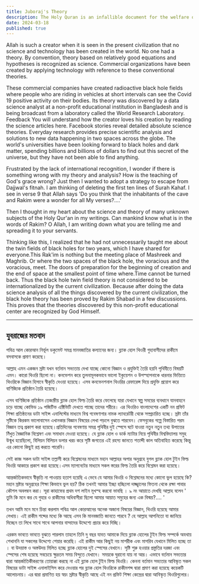 ```yaml
---
title: Juboraj's Theory
description: The Holy Quran is an infallible document for the welfare of all humanity. The black hole theory has proven the residence of cave dwellers in Rakim.
date: 2024-03-18
published: true
---
```


Allah is such a creator when it is seen in the present civilization that no science and technology has been created in the world. No one had a theory. By convention, theory based on relatively good equations and hypotheses is recognized as science. Commercial organizations have been created by applying technology with reference to these conventional theories.

These commercial companies have created radioactive black hole fields where people who are riding in vehicles at short intervals can see the Covid 19 positive activity on their bodies. Its theory was discovered by a data science analyst at a non-profit educational institution in Bangladesh and is being broadcast from a laboratory called the World Research Laboratory.
Feedback
You will understand how the creator loves his creation by reading the science articles here. Facebook stories reveal detailed absolute science theories. Everyday research provides precise scientific analysis and solutions to new data happening in two spaces across the globe.
The world's universities have been looking forward to black holes and dark matter, spending billions and billions of dollars to find out this secret of the universe, but they have not been able to find anything.

Frustrated by the lack of international recognition, I wonder if there is something wrong with my theory and analysis? How is the teaching of God's grace wrong? Just then I wanted to adopt a strategy to escape from Dajjwal's fitnah. I am thinking of deleting the first ten lines of Surah Kahaf. I see in verse 9 that Allah says 'Do you think that the inhabitants of the cave and Rakim were a wonder for all My verses?....'

Then I thought in my heart about the science and theory of many unknown subjects of the Holy Qur'an in my writings. Can mankind know what is in the words of Rakim? O Allah, I am writing down what you are telling me and spreading it to your servants.

Thinking like this, I realized that he had not unnecessarily taught me about the twin fields of black holes for two years, which I have shared for everyone.This Rak'im is nothing but the meeting place of Mashreek and Maghrib. Or where the two spaces of the black hole, the voracious and the voracious, meet. The doors of preparation for the beginning of creation and the end of space at the smallest point of time where.Time cannot be turned back. Thus the black hole twin field theory is not considered to be internationalized by the current civilization. Because after doing the data science analysis of all the things discovered by the current civilization, the black hole theory has been proved by Rakim Shabad in a few discussions. This proves that the theories discovered by this non-profit educational center are recognized by God Himself.

---

## যুবরাজের মতবাদ

পবিত্র আল কোরআন নির্ভূল ডকুমেন্ট সমগ্র মানবজাতির কল‍্যানের জন‍্য। ব্ল‍্যাক হোল থিওরী গুহাবাসীদের রাকীমে বসবাসকে প্রমাণ করেছে। 

  আল্লাহ এমন একজন স্রষ্টা যখন বর্তমান সভ‍্যতায় দেখা যাচ্ছে কোনো বিজ্ঞান ও প্রযুক্তিই তৈরি হয়নি পৃথিবীতে বিষয়টি এমন। কারো থিওরি ছিলো না। কনভেশন করে তুলনামূলকভাবে ভালো ইকুয়েশন ও উপস্হাপনাকে ধারনার ভিত্তিতে থিওরিকে বিজ্ঞান হিসাবে স্বীকৃতি দেওয়া হয়েছে। এসব কনভেনশনাল থিওরির রেফারেন্স দিয়ে প্রযুক্তি প্রয়োগ করে বাণিজ‍্যিক প্রতিষ্ঠান তৈরি হয়েছে।

এসব বাণিজ্যিক প্রতিষ্ঠান তেজস্ক্রীয় ব্ল‍্যাক হোল ফিল্ড তৈরি করে ফেলেছে যারা যেখানে স্বল্প সময়ের ব‍্যবধানে যানবাহনে চড়ে যাচ্ছে কোভিড ১৯ পজিটিভ এক্টিভিটি দেখতে পাচ্ছে তাদের শরীরে। এর থিওরিও বাংলাদেশের একটি নন প্রফিট শিক্ষা প্রতিষ্ঠানের ডাটা সাইন্স এনালিস্টের মাধ‍্যমে বিশ্ব গবেষণাগার নামক ল‍্যাবরেটরী থেকে সম্প্রচারিত হচ্ছে। স্রষ্টা তাঁর সৃষ্টিকে কিরকম ভালোবাসেন এখানকার বিজ্ঞান বিষয়ের লেখা পড়লে বুঝতে পারবেন। ফেসবুকের গল্পে বিস্তারিত পরম বিজ্ঞান তত্ব প্রকাশ করা হয়েছে।প্রতিদিনের গবেষণায় সমগ্র পৃথিবীর দুই স্পেসে  ঘটে যাওয়া  নতুন নতুন তথ‍্য উপাত্তের নিঁখুত বৈজ্ঞানিক বিশ্লেষণ এবং সমাধান দেওয়া হয়েছে।
যে ব্ল‍্যাক হোল  ও ডার্ক ম‍্যাটার নিয়ে পৃথিবীর বিশ্ববিদ্যালয় সমুহ উন্মুখ হয়েছিলো, বিলিয়ন বিলিয়ন ডলার খরচ করে সৃষ্টি জগতের এই রহস‍্য জানতে শতাব্দী কাল অতিবাহিত করেছে কিন্তু এর কোনো কিছুই রপ্ত করতে পারেনি।

সেই কাজ সকল ডাটা সাইন্স তল্লাসী করে বিশ্লেষনের মাধ‍্যমে মহান আল্লাহর অপার অনুগ্রহে যুগল ব্ল‍্যাক হোল টুইন ফিল্ড থিওরি আকারে প্রকাশ করা হয়েছে।এসব ম‍্যাগনেটের মাধ‍্যমে সকল স্তরের ফিল্ড তৈরি করে বিশ্লেষন করা হয়েছে।

আন্তর্জাতিকভাবে স্বীকৃতি না পাওয়ায় হতাশ হয়েছি এ ভেবে যে আমার থিওরি ও বিশ্লেষনের মধ‍্যে কোনো ভুল হয়েছে কি? মহান স্রষ্টার অনুগ্রহের শিক্ষা কিভাবে ভুল হয়? ঠিক তখনই আমার ইচ্ছা হচ্ছিলো দাজ্জ্বালের ফিতনা থেকে রক্ষা পাবার কৌশল অবলম্বন করা। সূরা কাহাফের প্রথম দশ লাইন মূখস্হ করবো ভাবছি । ৯ নং আয়াতে দেখছি  আল্লাহ বলেন ' তুমি কি মনে কর যে গুহার ও রাকীমের অধিবাসীরা ছিলো আমার আয়াত সমুহের জন‍্য এক বিস্ময়?.... '   

তখন আমি মনে মনে চিন্তা করলাম পবিত্র আল কোরআনের অনেক অজানা বিষয়ের বিজ্ঞান, থিওরি হয়েছে আমার লেখায়। এই রাকীম শব্দের  মধ‍্যে কি আছে এসব কি মানবজাতি জানতে পারবে ? হে আল্লাহ আপনিতো যা জানিয়ে দিচ্ছেন তা লিখে সাথে সাথে আপনার বান্দাদের উদ্দেশ‍্যে প্রচার করে দিচ্ছি।

এরকম ভাবতে ভাবতে বুঝতে পারলাম তাহলে তিনি দু বছর যাবত আমাকে দিয়ে ব্ল‍্যাক হোলের টুইন ফিল্ড সম্পর্কে অযথায় শেখাননি যা সকলের উদ্দেশ‍্যে শেয়ার করেছি। এই রাকীম আর কিছুই নয় মাশরীক এবং মাগরিব যেখানে মিলিত হচ্ছে তা । বা উদয়াস্ত ও অস্তউদয় মিলিত হচ্ছে ব্ল‍্যাক হোলের দুই স্পেসের যেখানে। সৃষ্টি শুরু হওয়ার প্রস্তুতির দরজা এবং স্পেসের শেষ হয়েছে সবচেয়ে ক্ষুদ্রতম সময় বিন্দুতে যেখানে।
সময়কে ঘুরানো যায় না আর। এভাবে বর্তমান সভ‍্যতার দ্বারা আন্তর্জাতিকীকরণের তোয়াক্কা করছে না এই ব্ল‍্যাক হোল টুইন ফিল্ড থিওরি। কেননা বর্তমান সভ‍্যতার আবিস্কৃত সকল বিষয়ের ডাটা সাইন্স এনালাইসিস করে দেওয়ার পর ব্ল‍্যাক হোল থিওরিকে রাকীমশব্দ দ্বারা প্রমাণ করা হয়েছে কয়েকটি আলোচনায়। এর দ্বারা প্রমাণিত হয় স্বয়ং স্রষ্টার স্বীকৃতি আছে এই নন প্রফিট  শিক্ষা কেন্দ্রের দ্বারা আবিস্কৃত থিওরিগুলোর।
